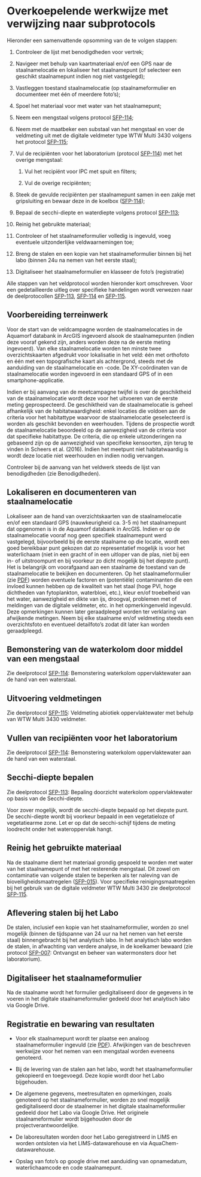 # Overkoepelende werkwijze met verwijzing naar subprotocols

Hieronder een samenvattende opsomming van de te volgen stappen:

1.  Controleer de lijst met benodigdheden voor vertrek;

2.  Navigeer met behulp van kaartmateriaal en/of een GPS naar de staalnamelocatie en lokaliseer het staalnamepunt (of selecteer een geschikt staalnamepunt indien nog niet vastgelegd);

3.  Vastleggen toestand staalnamelocatie (op staalnameformulier en documenteer met één of meerdere foto’s);

4.  Spoel het materiaal voor met water van het staalnamepunt;

5.  Neem een mengstaal volgens protocol [SFP-114](https://protocols.inbo.be/2024.03/index.html);

6.  Neem met de maatbeker een substaal van het mengstaal en voer de veldmeting uit met de digitale veldmeter type WTW Multi 3430 volgens het protocol [SFP-115](https://protocols.inbo.be/2024.04/index.html);

7.  Vul de recipiënten voor het laboratorium (protocol [SFP-114](https://protocols.inbo.be/2024.03/index.html)) met het overige mengstaal:

    1.  Vul het recipiënt voor IPC met spuit en filters;

    2.  Vul de overige recipiënten;

8.  Steek de gevulde recipiënten per staalnamepunt samen in een zakje met gripsluiting en bewaar deze in de koelbox ([SFP-114](https://protocols.inbo.be/2024.03/index.html));

9.  Bepaal de secchi-diepte en waterdiepte volgens protocol [SFP-113](https://protocols.inbo.be/2023.04/index.html);

10. Reinig het gebruikte materiaal;

11. Controleer of het staalnameformulier volledig is ingevuld, voeg eventuele uitzonderlijke veldwaarnemingen toe;

12. Breng de stalen en een kopie van het staalnameformulier binnen bij het labo (binnen 24u na nemen van het eerste staal);

13. Digitaliseer het staalnameformulier en klasseer de foto’s (registratie)

Alle stappen van het veldprotocol worden hieronder kort omschreven.
Voor een gedetailleerde uitleg over specifieke handelingen wordt verwezen naar de deelprotocollen [SFP-113](https://inbo.github.io/protocols/2023.04/index.html), [SFP-114](https://inbo.github.io/protocols/2024.03/index.html) en [SFP-115](https://protocols.inbo.be/2024.04/index.html).

## Voorbereiding terreinwerk

Voor de start van de veldcampagne worden de staalnamelocaties in de Aquamorf databank in ArcGIS ingevoerd alsook de staalnamepunten (indien deze vooraf gekend zijn, anders worden deze na de eerste meting ingevoerd).
Van elke staalnamelocatie worden ten minste twee overzichtskaarten afgedrukt voor lokalisatie in het veld: één met orthofoto en één met een topografische kaart als achtergrond, steeds met de aanduiding van de staalnamelocatie en -code.
De XY-coördinaten van de staalnamelocatie worden ingevoerd in een standaard GPS of in een smartphone-applicatie.

Indien er bij aanvang van de meetcampagne twijfel is over de geschiktheid van de staalnamelocatie wordt deze voor het uitvoeren van de eerste meting geprospecteerd.
De geschiktheid van de staalnamelocatie is geheel afhankelijk van de habitatwaardigheid: enkel locaties die voldoen aan de criteria voor het habitattype waarvoor de staalnamelocatie geselecteerd is worden als geschikt bevonden en weerhouden.
Tijdens de prospectie wordt de staalnamelocatie beoordeeld op de aanwezigheid van de criteria voor dat specifieke habitattype.
De criteria, die op enkele uitzonderingen na gebaseerd zijn op de aanwezigheid van specifieke kensoorten, zijn terug te vinden in Scheers et al. (2016).
Indien het meetpunt niet habitatwaardig is wordt deze locatie niet weerhouden en indien nodig vervangen.

Controleer bij de aanvang van het veldwerk steeds de lijst van benodigdheden (zie Benodigdheden).

## Lokaliseren en documenteren van staalnamelocatie

Lokaliseer aan de hand van overzichtskaarten van de staalnamelocatie en/of een standaard GPS (nauwkeurigheid ca. 3-5 m) het staalnamepunt dat opgenomen is in de Aquamorf databank in ArcGIS.
Indien er op de staalnamelocatie vooraf nog geen specifiek staalnamepunt werd vastgelegd, bijvoorbeeld bij de eerste staalname op die locatie, wordt een goed bereikbaar punt gekozen dat zo representatief mogelijk is voor het waterlichaam (niet in een gracht of in een uitloper van de plas, niet bij een in- of uitstroompunt en bij voorkeur zo dicht mogelijk bij het diepste punt).
Het is belangrijk om voorafgaand aan een staalname de toestand van de staalnamelocatie te bekijken en documenteren.
Op het staalnameformulier (zie [PDF](./media/Veldformulier_water.pdf)) worden eventuele factoren en (potentiële) contaminanten die een invloed kunnen hebben op de kwaliteit van het staal (hoge PVI, hoge dichtheden van fytoplankton, waterbloei, etc.), kleur en/of troebelheid van het water, aanwezigheid en dikte van ijs, droogval, problemen met of meldingen van de digitale veldmeter, etc. in het opmerkingenveld ingevuld.
Deze opmerkingen kunnen later geraadpleegd worden ter verklaring van afwijkende metingen.
Neem bij elke staalname en/of veldmeting steeds een overzichtsfoto en eventueel detailfoto's zodat dit later kan worden geraadpleegd.

## Bemonstering van de waterkolom door middel van een mengstaal

Zie deelprotocol [SFP-114](https://inbo.github.io/protocols/2024.03/index.html): Bemonstering waterkolom oppervlaktewater aan de hand van een waterstaal.

## Uitvoering veldmetingen

Zie deelprotocol [SFP-115](https://protocols.inbo.be/2024.04/index.html): Veldmeting abiotiek oppervlaktewater met behulp van WTW Multi 3430 veldmeter.

## Vullen van recipiënten voor het laboratorium

Zie deelprotocol [SFP-114](https://inbo.github.io/protocols/2024.03/index.html): Bemonstering waterkolom oppervlaktewater aan de hand van een waterstaal.

## Secchi-diepte bepalen

Zie deelprotocol [SFP-113](https://inbo.github.io/protocols/2023.04/index.html): Bepaling doorzicht waterkolom oppervlaktewater op basis van de Secchi-diepte.

Voor zover mogelijk, wordt de secchi-diepte bepaald op het diepste punt.
De secchi-diepte wordt bij voorkeur bepaald in een vegetatieloze of vegetatiearme zone.
Let er op dat de secchi-schijf tijdens de meting loodrecht onder het wateroppervlak hangt.

## Reinig het gebruikte materiaal

Na de staalname dient het materiaal grondig gespoeld te worden met water van het staalnamepunt of met het resterende mengstaal.
Dit zowel om contaminatie van volgende stalen te beperken als ter naleving van de bioveiligheidsmaatregelen ([SFP-015]()).
Voor specifieke reinigingsmaatregelen bij het gebruik van de digitale veldmeter WTW Multi 3430 zie deelprotocol [SFP-115](https://protocols.inbo.be/2024.04/index.html).

## Aflevering stalen bij het Labo

De stalen, inclusief een kopie van het staalnameformulier, worden zo snel mogelijk (binnen de tijdspanne van 24 uur na het nemen van het eerste staal) binnengebracht bij het analytisch labo.
In het analytisch labo worden de stalen, in afwachting van verdere analyse, in de koelkamer bewaard (zie protocol [SFP-007](): Ontvangst en beheer van watermonsters door het laboratorium).

## Digitaliseer het staalnameformulier

Na de staalname wordt het formulier gedigitaliseerd door de gegevens in te voeren in het digitale staalnameformulier gedeeld door het analytisch labo via Google Drive.

## Registratie en bewaring van resultaten

-   Voor elk staalnamepunt wordt ter plaatse een analoog staalnameformulier ingevuld (zie [PDF](./media/Veldformulier_water.pdf)).
    Afwijkingen van de beschreven werkwijze voor het nemen van een mengstaal worden eveneens genoteerd.

-   Bij de levering van de stalen aan het labo, wordt het staalnameformulier gekopieerd en toegevoegd.
    Deze kopie wordt door het Labo bijgehouden.

-   De algemene gegevens, meetresultaten en opmerkingen, zoals genoteerd op het staalnameformulier, worden zo snel mogelijk gedigitaliseerd door de staalnemer in het digitale staalnameformulier gedeeld door het Labo via Google Drive.
    Het originele staalnameformulier wordt bijgehouden door de projectverantwoordelijke.

-   De laboresultaten worden door het Labo geregistreerd in LIMS en worden ontsloten via het LIMS-datawarehouse en via AquaChem-datawarehouse.

-   Opslag van foto's op google drive met aanduiding van opnamedatum, waterlichaamcode en code staalnamepunt.
